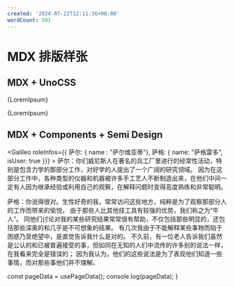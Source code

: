 ```yaml
---
created: '2024-07-22T12:11:36+08:00'
wordCount: 501
---
```




# MDX 排版样张

## MDX + UnoCSS

<p font="argentina" leading="loose" mb="3">
  {LoremIpsum}
</p>

<p font="romania" leading="loose">
  {LoremIpsum}
</p>

<div flex="~ justify-around items-center" text="3xl" mt="6" mb="-6">
  <div className="i-logos-react" />
  <div className="i-logos-unocss" />
  <div className="i-logos-bun" />
  <div className="i-carbon-assembly text-cyan-400" />
  <div className="i-carbon-sun dark:i-carbon-moon" />
  <div className="i-twemoji-grinning-face-with-smiling-eyes hover:i-twemoji-face-with-tears-of-joy" />
</div>

## MDX + Components + Semi Design

<Galileo roleInfos={{ 萨尔: { name : "萨尔维亚蒂"}, 萨格: { name: "萨格雷多", isUser: true }}} >
  萨尔：你们威尼斯人在著名的兵工厂里进行的经常性活动，特别是包含力学的那部分工作，对好学的人提出了一个广阔的研究领域。
  因为在这部分工作中，各种类型的仪器和机器被许多手工艺人不断制造出来，在他们中间一定有人因为继承经验或利用自己的观察，在解释问题时变得高度熟练和非常聪明。

  萨格：你说得很对。生性好奇的我，常常访问这些地方，纯粹是为了观察那部分人的工作而带来的愉悦，
  由于那些人比其他技工具有较强的优势，我们称之为“牛人”。
  同他们讨论对我的某些研究结果常常很有帮助，不仅包括那些明显的，还包括那些深奥的和几乎是不可想象的结果。
  有几次我由于不能解释某些事物而陷于困惑乃至绝望中，是直觉告诉我什么是对的。
  不久前，有一位老人告诉我们虽然是公认的和已被普遍接受的事，但如同在无知的人们中流传的许多别的说法一样，在我看来完全是错误的；
  因为我认为，他们的这些说法是为了表现他们知道一些事情，而对那些事他们并不理解。
</Galileo>

  const pageData = usePageData();
  console.log(pageData);
}

<Thing />
